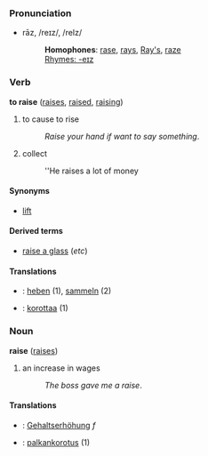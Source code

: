 ===Pronunciation===
*rāz, /reɪz/, /reIz/
*:'''Homophones''': [[rase]], [[rays]], [[Ray's]], [[raze]]
*:[[Rhymes:English:-eɪz|Rhymes: -eɪz]]

===Verb===
'''to raise''' ([[raises]], [[raised]], [[raising]])

# to cause to rise
#:''Raise your hand if want to say something''.
# collect
#:''He raises a lot of money

====Synonyms====
*[[lift]]

====Derived terms====
*[[raise a glass]] (''etc'')<!-- glasses, your glasses, etc -->

====Translations====
*{{msg:de}}: [[heben]] (1), [[sammeln]] (2)
*{{msg:fi}}: [[korottaa]] (1)

===Noun===
'''raise''' ([[raises]])

# an increase in wages
#:''The boss gave me a raise''.

====Translations====
*{{msg:de}}: [[Gehaltserhöhung]] ''f''
*{{msg:fi}}: [[palkankorotus]] (1)